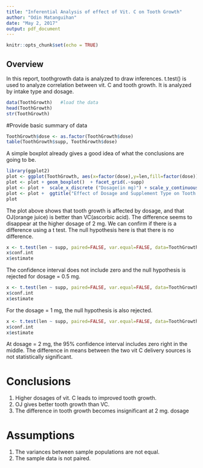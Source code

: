 ---
title: "Inferential Analysis of effect of Vit. C on Tooth Growth"
author: "Odin Matanguihan"
date: "May 2, 2017"
output: pdf_document
---

```{r setup, include=FALSE}
knitr::opts_chunk$set(echo = TRUE)
```

## Overview

In this report, toothgrowth data is analyzed to draw inferences.  t.test() is used to analyze correlation between vit. C and tooth growth.  It is analyzed by intake type and dosage.



```{r ToothGrowth}

data(ToothGrowth)   #load the data
head(ToothGrowth)
str(ToothGrowth)
```

#Provide basic summary of data

```{r}

ToothGrowth$dose <- as.factor(ToothGrowth$dose)
table(ToothGrowth$supp, ToothGrowth$dose)

```


A simple boxplot already gives a good idea of what the conclusions are going to be.

```{r pressure, echo=FALSE}
library(ggplot2)
plot <- ggplot(ToothGrowth, aes(x=factor(dose),y=len,fill=factor(dose)))
plot <- plot + geom_boxplot()  + facet_grid(.~supp)
plot <- plot +  scale_x_discrete ("Dosage(in mg)") + scale_y_continuous("Tooth Length") 
plot <- plot +  ggtitle("Effect of Dosage and Supplement Type on Tooth Growth")
plot
```

The plot above shows that tooth growth is affected by dosage, and that OJ(orange juice) is better than VC(ascorbic acid).  The difference seems to disappear at the higher dosage of 2 mg.  We can confirm if there is a difference using a t test.  The null hypothesis here is that there is no difference.  

```{r}

x <- t.test(len ~ supp, paired=FALSE, var.equal=FALSE, data=ToothGrowth[ToothGrowth$dose == 0.5, ])
x$conf.int
x$estimate

```

The confidence interval does not include zero and the null hypothesis is rejected for dosage = 0.5 mg.

```{r}

x <- t.test(len ~ supp, paired=FALSE, var.equal=FALSE, data=ToothGrowth[ToothGrowth$dose == 1, ])
x$conf.int
x$estimate

```

For the dosage = 1 mg, the null hypothesis is also rejected.

```{r}

x <- t.test(len ~ supp, paired=FALSE, var.equal=FALSE, data=ToothGrowth[ToothGrowth$dose == 2, ])
x$conf.int
x$estimate

```

At dosage = 2 mg, the 95% confidence interval includes zero right in the middle.  The difference in means between the two vit C delivery sources is not statistically significant.

# Conclusions

1.  Higher dosages of vit. C leads to improved tooth growth.
2.  OJ gives better tooth growth than VC.
3.  The difference in tooth growth becomes insignificant at 2 mg. dosage

# Assumptions

1.  The variances between sample populations are not equal.
2.  The sample data is not paired.